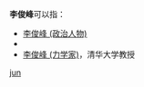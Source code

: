 {{not|李俊锋}}
'''李俊峰'''可以指：
* [[李俊峰_(政治人物)|李俊峰 (政治人物)]]
* {{link-en|李俊峰 (武术家)|Li Junfeng}}
* [[李俊峰_(力学家)|李俊峰 (力学家)]]，清华大学教授
{{disambig}}

[[Category:三字李姓人名消歧义|jun]]